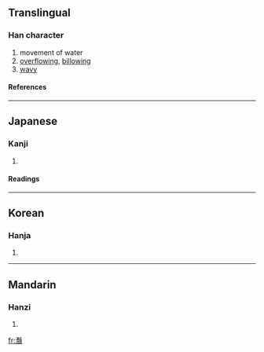 {{see|灔}}

==Translingual==
===Han character===
{{Han char|rn=85|rad=水|as=23|sn=26|four=|canj=水廿廿廿 (ETTT)}}
# movement of water
# [[overflowing]], [[billowing]]
# [[wavy]]
====References====
{{Han ref|kx=0664.170|dkj=18831|hdz=31798.150|uh=704E|ud=28750}}

----
==Japanese==
===Kanji===
{{ja-kanji|grade=|rs=水23}}
# {{defn|Japanese}} 
====Readings====
{{ja-readings|on=[[えん]] (en)|kun=[[なみ]] (nami)}}

----
==Korean==
===Hanja===
{{ko-hanja|hangeul=염|eumhun=|rv=yeom|mr=yŏm|y=yem}}
# {{defn|Korean}}

----
==Mandarin==
===Hanzi===
{{cmn-hanzi|pin=[[yàn]] (yan4)|wg=yen<sup>4</sup>}}
# {{defn|Mandarin}}

[[fr:灎]]